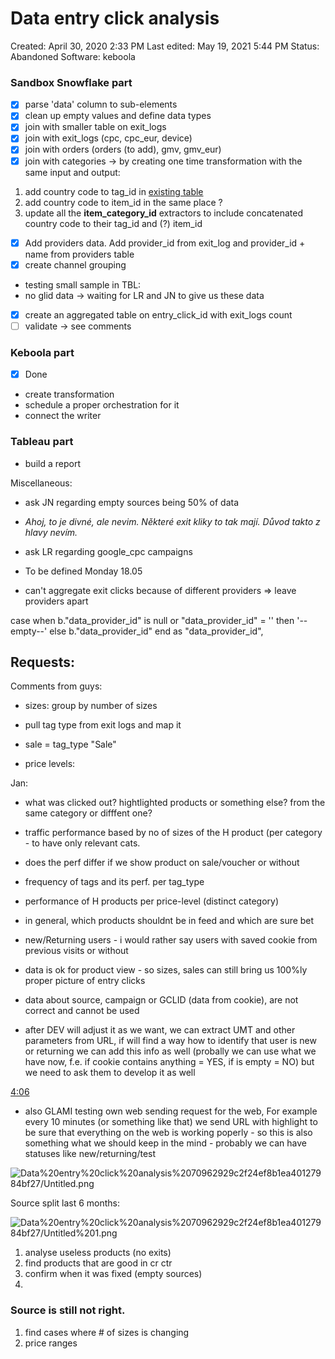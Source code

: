 # Data entry click analysis

Created: April 30, 2020 2:33 PM
Last edited: May 19, 2021 5:44 PM
Status: Abandoned
Software: keboola

### Sandbox Snowflake part

- [x]  parse 'data' column to sub-elements
- [x]  clean up empty values and define data types
- [x]  join with smaller table on exit_logs
- [x]  join with exit_logs (cpc, cpc_eur, device)
- [x]  join with orders (orders (to add), gmv, gmv_eur)
- [x]  join with categories → 
by creating one time transformation with the same input and output:
1) add country code to tag_id in [existing table](https://connection.keboola.com/admin/projects/1828/extractors/keboola.ex-db-mysql/215039844/query/23242)
2) add country code to item_id in the same place ?
3) update all the **item_category_id** extractors to include concatenated country code to their tag_id and (?) item_id
- [x]  Add providers data. Add provider_id from exit_log and provider_id + name from providers table
- [x]  create channel grouping
- testing small sample in TBL:
- no glid data → waiting for LR and JN to give us these data
- [x]  create an aggregated table on entry_click_id with exit_logs count
- [ ]  validate → see comments

### Keboola part

- [x]  Done
- create transformation
- schedule a proper orchestration for it
- connect the writer

### Tableau part

- build a report

Miscellaneous:

- ask JN regarding empty sources being 50% of data

- *Ahoj, to je divné, ale nevim. Některé exit kliky to tak mají. Důvod takto z hlavy nevím.*

- ask LR regarding google_cpc campaigns
- To be defined Monday 18.05
- can't aggregate exit clicks because of different providers ⇒ leave providers apart

case when b."data_provider_id" is null or "data_provider_id" = '' then '--empty--' else b."data_provider_id" end as "data_provider_id",

## Requests:

Comments from guys:

- sizes: group by number of sizes
- pull tag type from exit logs and map it
- sale = tag_type "Sale"
- price levels:
    
    [](https://tableau.glami.info/#/views/KPIsbypricelevel/KPIsbypricelevel?:iid=1)
    

Jan: 

- what was clicked out? hightlighted products or something else? from the same category or difffent one?
- traffic performance based by no of sizes of the H product (per category - to have only relevant cats.
- does the perf differ if we show product on sale/voucher or without
- frequency of tags and its perf. per tag_type
- performance of H products per price-level (distinct category)
- in general, which products shouldnt be in feed and which are sure bet

- new/Returning users - i would rather say users with saved cookie from previous visits or without
- data is ok for product view - so sizes, sales can still bring us 100%ly proper picture of entry clicks
- data about source, campaign or GCLID (data from cookie), are not correct and cannot be used
- after DEV will adjust it as we want, we can extract UMT and other parameters from URL, if will find a way how to identify that user is new or returning we can add this info as well (probally we can use what we have now, f.e. if cookie contains anything = YES, if is empty = NO) but we need to ask them to develop it as well

[4:06](https://glami.slack.com/archives/GK7LUKKGR/p1593093985040900)

- also GLAMI testing own web sending request for the web, For example every 10 minutes (or something like that) we send URL with highlight to be sure that everything on the web is working poperly - so this is also something what we should keep in the mind - probably we can have statuses like new/returning/test

![Data%20entry%20click%20analysis%2070962929c2f24ef8b1ea40127984bf27/Untitled.png](Data%20entry%20click%20analysis%2070962929c2f24ef8b1ea40127984bf27/Untitled.png)

Source split last 6 months: 

![Data%20entry%20click%20analysis%2070962929c2f24ef8b1ea40127984bf27/Untitled%201.png](Data%20entry%20click%20analysis%2070962929c2f24ef8b1ea40127984bf27/Untitled%201.png)

1. analyse useless products (no exits)
2. find products that are good in cr ctr 
3. confirm when it was fixed (empty sources)
4. 

### Source is still not right.

1. find cases where # of sizes is changing
2. price ranges